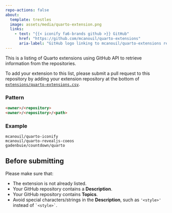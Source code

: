 ```yaml
---
repo-actions: false
about:
  template: trestles
  image: assets/media/quarto-extension.png
  links:
    - text: "{{< iconify fa6-brands github >}} GitHub"
      href: "https://github.com/mcanouil/quarto-extensions"
      aria-label: "GitHub logo linking to mcanouil/quarto-extensions repository"
---
```


This is a listing of Quarto extensions using GitHub API to retrieve information from the repositories.

To add your extension to this list, please submit a pull request to this repository by adding your extension repository at the bottom of [`extensions/quarto-extensions.csv`](https://github.com/mcanouil/quarto-extensions/edit/main/extensions/quarto-extensions.csv).


::: {layout-ncol="2"}

:::: {#pattern}

### Pattern

```md
<owner>/<repository>
<owner>/<repository>/<path>
```

::::
:::: {#example}

### Example

```csv
mcanouil/quarto-iconify
mcanouil/quarto-revealjs-coeos
gadenbuie/countdown/quarto
```

::::
:::

::: {.callout-important}
## Before submitting

Please make sure that:

- The extension is not already listed.
- Your GitHub repository contains a **Description**.
- Your GitHub repository contains **Topics**.
- Avoid special characters/strings in the **Description**, such as `'<style>'` instead of `` `<style>` ``.
:::
